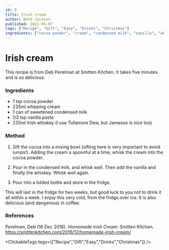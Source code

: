 ```yaml
---
id: 9
title: Irish cream
author: Beth Jackson
published: 2021-05-07
tags: ["Recipe", "Gift", "Easy", "Drinks", "Christmas"]
ingredients: ["cocoa powder", "cream", "condensed milk", "vanilla", "whiskey"]
---
```


# Irish cream

<BlogTextWrapper>

This recipe is from Deb Perelman at Smitten Kitchen. It takes five minutes and is so delicious.

</BlogTextWrapper>

<BlogTextWrapper>

### Ingredients

- 1 tsp cocoa powder
- 235ml whipping cream
- 1 can of sweetened condensed milk
- 1/2 tsp vanilla paste
- 235ml Irish whiskey (I use Tullamore Dew, but Jameson is nice too)

</BlogTextWrapper>

<BlogTextWrapper>

### Method

1. Sift the cocoa into a mixing bowl (sifting here is very important to avoid lumps!). Adding the cream a spoonful at a time, whisk the cream into the cocoa powder.

2. Pour in the condensed milk, and whisk well. Then add the vanilla and finally the whiskey. Whisk well again.

3. Pour into a lidded bottle and store in the fridge.

This will last in the fridge for two weeks, but good luck to you not to drink it all within a week. I enjoy this very cold, from the fridge over ice. It is also delicious (and dangerous) in coffee.

</BlogTextWrapper>

<BlogTextWrapper>

### References

Perelman, Deb (16 Dec 2016). _Homemade Irish Cream._ Smitten Kitchen. https://smittenkitchen.com/2016/12/homemade-irish-cream/

</BlogTextWrapper>

<ClickableTags tags={["Recipe","Gift","Easy","Drinks","Christmas"]} />
